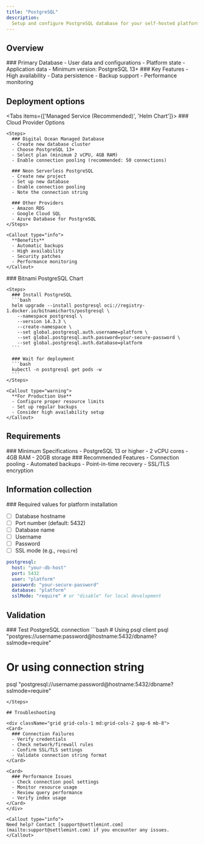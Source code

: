 ```yaml
---
title: "PostgreSQL"
description:
  Setup and configure PostgreSQL database for your self-hosted platform
---
```



## Overview

<div className="grid grid-cols-1 md:grid-cols-2 gap-6 mb-8">
  <Card>
    ### Primary Database
    - User data and configurations
    - Platform state
    - Application data
    - Minimum version: PostgreSQL 13+
  </Card>

  <Card>
    ### Key Features
    - High availability
    - Data persistence
    - Backup support
    - Performance monitoring
  </Card>
</div>

## Deployment options

<Tabs items={['Managed Service (Recommended)', 'Helm Chart']}>
  <Tab value="Managed Service (Recommended)">
    ### Cloud Provider Options

    <Steps>
      ### Digital Ocean Managed Database
      - Create new database cluster
      - Choose PostgreSQL 13+
      - Select plan (minimum 2 vCPU, 4GB RAM)
      - Enable connection pooling (recommended: 50 connections)

      ### Neon Serverless PostgreSQL
      - Create new project
      - Set up new database
      - Enable connection pooling
      - Note the connection string

      ### Other Providers
      - Amazon RDS
      - Google Cloud SQL
      - Azure Database for PostgreSQL
    </Steps>

    <Callout type="info">
      **Benefits**
      - Automatic backups
      - High availability
      - Security patches
      - Performance monitoring
    </Callout>

  </Tab>

  <Tab value="Helm Chart">
    ### Bitnami PostgreSQL Chart

    <Steps>
      ### Install PostgreSQL
      ```bash
      helm upgrade --install postgresql oci://registry-1.docker.io/bitnamicharts/postgresql \
        --namespace postgresql \
        --version 14.3.3 \
        --create-namespace \
        --set global.postgresql.auth.username=platform \
        --set global.postgresql.auth.password=your-secure-password \
        --set global.postgresql.auth.database=platform
      ```

      ### Wait for deployment
      ```bash
      kubectl -n postgresql get pods -w
      ```
    </Steps>

    <Callout type="warning">
      **For Production Use**
      - Configure proper resource limits
      - Set up regular backups
      - Consider high availability setup
    </Callout>

  </Tab>
</Tabs>

## Requirements

<div className="grid grid-cols-1 md:grid-cols-2 gap-6 mb-8">
  <Card>
    ### Minimum Specifications
    - PostgreSQL 13 or higher
    - 2 vCPU cores
    - 4GB RAM
    - 20GB storage
  </Card>

  <Card>
    ### Recommended Features
    - Connection pooling
    - Automated backups
    - Point-in-time recovery
    - SSL/TLS encryption
  </Card>
</div>

## Information collection

<Callout type="success">
### Required values for platform installation

- [ ] Database hostname
- [ ] Port number (default: 5432)
- [ ] Database name
- [ ] Username
- [ ] Password
- [ ] SSL mode (e.g., `require`)

```yaml
postgresql:
  host: "your-db-host"
  port: 5432
  user: "platform"
  password: "your-secure-password"
  database: "platform"
  sslMode: "require" # or "disable" for local development
```

</Callout>

## Validation

<Steps>
  ### Test PostgreSQL connection
  ```bash
  # Using psql client
  psql "postgres://username:password@hostname:5432/dbname?sslmode=require"

# Or using connection string

psql "postgresql://username:password@hostname:5432/dbname?sslmode=require"

```
</Steps>

## Troubleshooting

<div className="grid grid-cols-1 md:grid-cols-2 gap-6 mb-8">
<Card>
  ### Connection Failures
  - Verify credentials
  - Check network/firewall rules
  - Confirm SSL/TLS settings
  - Validate connection string format
</Card>

<Card>
  ### Performance Issues
  - Check connection pool settings
  - Monitor resource usage
  - Review query performance
  - Verify index usage
</Card>
</div>

<Callout type="info">
Need help? Contact [support@settlemint.com](mailto:support@settlemint.com) if you encounter any issues.
</Callout>
```
